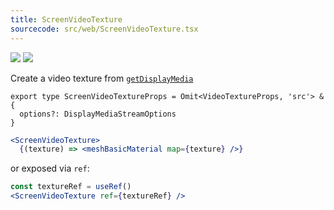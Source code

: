 ```yaml
---
title: ScreenVideoTexture
sourcecode: src/web/ScreenVideoTexture.tsx
---
```


[![](https://img.shields.io/badge/-storybook-%23ff69b4)](https://drei.pmnd.rs/?path=/story/misc-screenvideotexture) ![](https://img.shields.io/badge/-suspense-brightgreen)

<Intro>Create a video texture from [`getDisplayMedia`](https://developer.mozilla.org/en-US/docs/Web/API/MediaDevices/getDisplayMedia)</Intro>

```tsx
export type ScreenVideoTextureProps = Omit<VideoTextureProps, 'src'> & {
  options?: DisplayMediaStreamOptions
}
```

```jsx
<ScreenVideoTexture>
  {(texture) => <meshBasicMaterial map={texture} />}
```

or exposed via `ref`:

```jsx
const textureRef = useRef()
<ScreenVideoTexture ref={textureRef} />
```